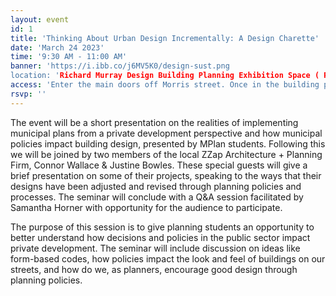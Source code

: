 ```yaml
---
layout: event
id: 1
title: 'Thinking About Urban Design Incrementally: A Design Charette'
date: 'March 24 2023'
time: '9:30 AM - 11:00 AM'
banner: 'https://i.ibb.co/j6MV5K0/design-sust.png
location: 'Richard Murray Design Building Planning Exhibition Space ( Room 3105). 5257 Morris Street, Halifax, NS'
access: 'Enter the main doors off Morris street. Once in the building proceed immediately left to access the stairs to the third floor. To access the elevator, proceed straight through them main doors and walk straight following the curved wall on your left. Turn left and walk to the end to find the elevator.'
rsvp: ''
---
```

The event will be a short presentation on the realities of implementing municipal plans from a private development perspective and how municipal policies impact building design, presented by MPlan students. Following this we will be joined by two members of the local ZZap Architecture + Planning Firm, Connor Wallace & Justine Bowles. These special guests will give a brief presentation on some of their projects, speaking to the ways that their designs have been adjusted and revised through planning policies and processes. The seminar will conclude with a Q&A session facilitated by Samantha Horner with opportunity for the audience to participate. 
 
The purpose of this session is to give planning students an opportunity to better understand how decisions and policies in the public sector impact private development. The seminar will include discussion on ideas like form-based codes, how policies impact the look and feel of buildings on our streets, and how do we, as planners, encourage good design through planning policies.
